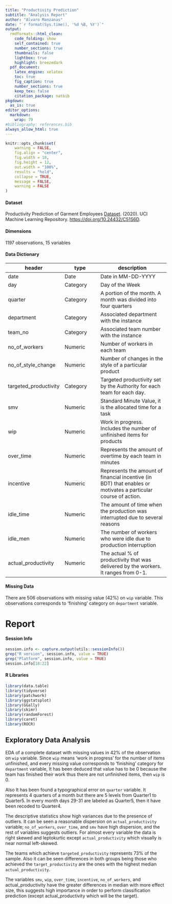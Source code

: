 ```yaml
---
title: "Productivity Prediction"
subtitle: "Analysis Report"
author: "Alvaro Manzanas"
date: "`r format(Sys.time(), '%d %B, %Y')`"
output:
  rmdformats::html_clean:
    code_folding: show
    self_contained: true
    number_sections: true
    thumbnails: false
    lightbox: true
    highlight: breezedark
  pdf_document:
    latex_engine: xelatex
    toc: true
    fig_caption: true
    number_sections: true
    keep_tex: false
    citation_package: natbib
pkgdown:
  as_is: true
editor_options: 
  markdown: 
    wrap: 79
#bibliography: references.bib
always_allow_html: true
---
```


```r
knitr::opts_chunk$set(
    warning = FALSE,
    fig.align = "center",
    fig.width = 18,
    fig.height = 12,
    out.width = "100%",
    results = "hold",
    collapse = TRUE,
    message = FALSE,
    warning = FALSE
)
```

#### Dataset {.unnumbered}

Productivity Prediction of Garment Employees [Dataset]. (2020). UCI Machine
Learning Repository. <https://doi.org/10.24432/C51S6D>.

#### Dimensions {.unnumbered}

1197 observations, 15 variables

#### Data Dictionary {.unnumbered}

| header                | type     | description                                                                                                    |
|--------------------|-------------------|----------------------------------------|
| date                  | Date     | Date in MM-DD-YYYY                                                                                             |
| day                   | Category | Day of the Week                                                                                                |
| quarter               | Category | A portion of the month. A month was divided into four quarters                                                 |
| department            | Category | Associated department with the instance                                                                        |
| team_no               | Category | Associated team number with the instance                                                                       |
| no_of_workers         | Numeric  | Number of workers in each team                                                                                 |
| no_of_style_change    | Numeric  | Number of changes in the style of a particular product                                                         |
| targeted_productivity | Category | Targeted productivity set by the Authority for each team for each day.                                         |
| smv                   | Numeric  | Standard Minute Value, it is the allocated time for a task                                                     |
| wip                   | Numeric  | Work in progress. Includes the number of unfinished items for products                                         |
| over_time             | Numeric  | Represents the amount of overtime by each team in minutes                                                      |
| incentive             | Numeric  | Represents the amount of financial incentive (in BDT) that enables or motivates a particular course of action. |
| idle_time             | Numeric  | The amount of time when the production was interrupted due to several reasons                                  |
| idle_men              | Numeric  | The number of workers who were idle due to production interruption                                             |
| actual_productivity   | Numeric  | The actual % of productivity that was delivered by the workers. It ranges from 0-1.                            |

#### Missing Data {.unnumbered}

There are 506 observations with missing value (42%) on `wip` variable. This
observations corresponds to 'finishing' category on `department` variable.

# Report

#### Session Info {.unnumbered}

```r
session.info <- capture.output(utils::sessionInfo())
grep("R version", session.info, value = TRUE)
grep("Platform", session.info, value = TRUE)
session.info[18:22]
```

#### R Libraries {.unnumbered}

```r
library(data.table)
library(tidyverse)
library(patchwork)
library(ggstatsplot)
library(GGally)
library(skimr)
library(randomForest)
library(caret)
library(ROCR)
```

## Exploratory Data Analysis

EDA of a complete dataset with missing values in 42% of the observation on `wip` variable. Since `wip` means 'work in progress' for the number of items unfinished, and every missing value corresponds to 'finishing' category for `department` variable, It has been deduced that value has to be 0 because the team has finished their work thus there are not unfinished items, then `wip` is 0.

Also It has been found a typographical error on `quarter` variable. It represents 4 quarters of a month but there are 5 levels from Quarter1 to Quarter5. In every month days 29-31 are labeled as Quarter5, then it have been recoded to Quarter4.

The descriptive statistics show high variances due to the presence of outliers. It can be seen a reasonable dispersion on `actual_productivity` variable; `no_of_workers`, `over_time`, and `smv` have high dispersion, and the rest of variables suggests outliers. For almost every variable the data is right skewed and leptokurtic except `actual_productivity` which visually is near normal left-skewed.

The teams which achieve `targeted_productivity` represents 73% of the sample. Also it can be seen differences in both groups being those who achieved the `target_productivity` are the ones with the highest median `actual_productivity`.

The variables `smv`, `wip`, `over_time`, `incentive`, `no_of_workers`, and actual_productivity have the greater differences in median with more effect size, this suggests high importance in order to perform classification prediction (except actual_productivity which will be the target).






